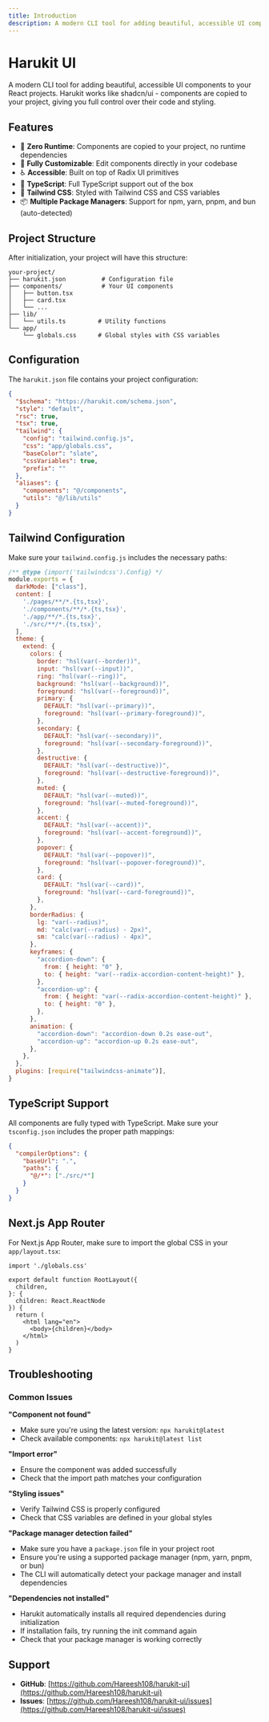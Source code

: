 ```yaml
---
title: Introduction
description: A modern CLI tool for adding beautiful, accessible UI components to your React projects
---
```


# Harukit UI

A modern CLI tool for adding beautiful, accessible UI components to your React projects. Harukit works like shadcn/ui - components are copied to your project, giving you full control over their code and styling.

## Features

- 🚀 **Zero Runtime**: Components are copied to your project, no runtime dependencies
- 🎨 **Fully Customizable**: Edit components directly in your codebase
- ♿ **Accessible**: Built on top of Radix UI primitives
- 🎯 **TypeScript**: Full TypeScript support out of the box
- 🎨 **Tailwind CSS**: Styled with Tailwind CSS and CSS variables
- 📦 **Multiple Package Managers**: Support for npm, yarn, pnpm, and bun (auto-detected)

## Project Structure

After initialization, your project will have this structure:

```
your-project/
├── harukit.json          # Configuration file
├── components/           # Your UI components
│   ├── button.tsx
│   ├── card.tsx
│   └── ...
├── lib/
│   └── utils.ts         # Utility functions
└── app/
    └── globals.css      # Global styles with CSS variables
```

## Configuration

The `harukit.json` file contains your project configuration:

```json
{
  "$schema": "https://harukit.com/schema.json",
  "style": "default",
  "rsc": true,
  "tsx": true,
  "tailwind": {
    "config": "tailwind.config.js",
    "css": "app/globals.css",
    "baseColor": "slate",
    "cssVariables": true,
    "prefix": ""
  },
  "aliases": {
    "components": "@/components",
    "utils": "@/lib/utils"
  }
}
```

## Tailwind Configuration

Make sure your `tailwind.config.js` includes the necessary paths:

```js
/** @type {import('tailwindcss').Config} */
module.exports = {
  darkMode: ["class"],
  content: [
    './pages/**/*.{ts,tsx}',
    './components/**/*.{ts,tsx}',
    './app/**/*.{ts,tsx}',
    './src/**/*.{ts,tsx}',
  ],
  theme: {
    extend: {
      colors: {
        border: "hsl(var(--border))",
        input: "hsl(var(--input))",
        ring: "hsl(var(--ring))",
        background: "hsl(var(--background))",
        foreground: "hsl(var(--foreground))",
        primary: {
          DEFAULT: "hsl(var(--primary))",
          foreground: "hsl(var(--primary-foreground))",
        },
        secondary: {
          DEFAULT: "hsl(var(--secondary))",
          foreground: "hsl(var(--secondary-foreground))",
        },
        destructive: {
          DEFAULT: "hsl(var(--destructive))",
          foreground: "hsl(var(--destructive-foreground))",
        },
        muted: {
          DEFAULT: "hsl(var(--muted))",
          foreground: "hsl(var(--muted-foreground))",
        },
        accent: {
          DEFAULT: "hsl(var(--accent))",
          foreground: "hsl(var(--accent-foreground))",
        },
        popover: {
          DEFAULT: "hsl(var(--popover))",
          foreground: "hsl(var(--popover-foreground))",
        },
        card: {
          DEFAULT: "hsl(var(--card))",
          foreground: "hsl(var(--card-foreground))",
        },
      },
      borderRadius: {
        lg: "var(--radius)",
        md: "calc(var(--radius) - 2px)",
        sm: "calc(var(--radius) - 4px)",
      },
      keyframes: {
        "accordion-down": {
          from: { height: "0" },
          to: { height: "var(--radix-accordion-content-height)" },
        },
        "accordion-up": {
          from: { height: "var(--radix-accordion-content-height)" },
          to: { height: "0" },
        },
      },
      animation: {
        "accordion-down": "accordion-down 0.2s ease-out",
        "accordion-up": "accordion-up 0.2s ease-out",
      },
    },
  },
  plugins: [require("tailwindcss-animate")],
}
```

## TypeScript Support

All components are fully typed with TypeScript. Make sure your `tsconfig.json` includes the proper path mappings:

```json
{
  "compilerOptions": {
    "baseUrl": ".",
    "paths": {
      "@/*": ["./src/*"]
    }
  }
}
```

## Next.js App Router

For Next.js App Router, make sure to import the global CSS in your `app/layout.tsx`:

```tsx
import './globals.css'

export default function RootLayout({
  children,
}: {
  children: React.ReactNode
}) {
  return (
    <html lang="en">
      <body>{children}</body>
    </html>
  )
}
```

## Troubleshooting

### Common Issues

**"Component not found"**

- Make sure you're using the latest version: `npx harukit@latest`
- Check available components: `npx harukit@latest list`

**"Import error"**

- Ensure the component was added successfully
- Check that the import path matches your configuration

**"Styling issues"**

- Verify Tailwind CSS is properly configured
- Check that CSS variables are defined in your global styles

**"Package manager detection failed"**

- Make sure you have a `package.json` file in your project root
- Ensure you're using a supported package manager (npm, yarn, pnpm, or bun)
- The CLI will automatically detect your package manager and install dependencies

**"Dependencies not installed"**

- Harukit automatically installs all required dependencies during initialization
- If installation fails, try running the init command again
- Check that your package manager is working correctly

## Support

- **GitHub**: [https://github.com/Hareesh108/harukit-ui](https://github.com/Hareesh108/harukit-ui)
- **Issues**: [https://github.com/Hareesh108/harukit-ui/issues](https://github.com/Hareesh108/harukit-ui/issues)


